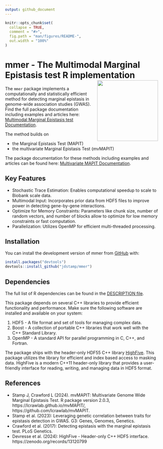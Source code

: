 ```yaml
---
output: github_document
---
```

<!-- README.md is generated from README.Rmd. Please edit that file -->
<!-- You'll still need to render `README.Rmd` regularly, to keep `README.md` up-to-date. `devtools::build_readme()` is handy for this. -->

```r
knitr::opts_chunk$set(
  collapse = TRUE,
  comment = "#>",
  fig.path = "man/figures/README-",
  out.width = "100%"
)
```

# mmer - The Multimodal Marginal Epistasis test R implementation <img src="man/figures/logo.png" align="right" height="200" alt="" />


<!-- badges: start -->
<!-- badges: end -->

The `mmer` package implements a computationally and statistically efficient method for detecting marginal epistasis in genome-wide association studies (GWAS). 
Find the full package documentation including examples and articles here: [Multimodal Marginal Epistasis test Documentation](https://jdstamp.github.io/mmer/).

The method builds on

- the Marginal Epistasis Test (MAPIT)
- the multivariate Marginal Epistasis Test (mvMAPIT) 

The package documentation for these methods including examples and articles can be found here: [Multivariate MAPIT Documentation](https://lcrawlab.github.io/mvMAPIT/). 


## Key Features

-	Stochastic Trace Estimation: Enables computational speedup to scale to Biobank scale data.
-	Multimodal Input: Incorporates prior data from HDF5 files to improve power in detecting gene-by-gene interactions.
-	Optimize for Memory Constraints: Parameters like chunk size, number of random vectors, and number of blocks allow to optimize for low memory constraints or fast computation.
-	Parallelization: Utilizes OpenMP for efficient multi-threaded processing.

## Installation

You can install the development version of mmer from [GitHub](https://github.com/) with:

``` r
install.packages("devtools")
devtools::install_github("jdstamp/mmer")
```

## Dependencies

The full list of R dependencies can be found in the [DESCRIPTION file](https://github.com/jdstamp/mmer/blob/main/DESCRIPTION).

This package depends on several C++ libraries to provide efficient functionality and performance. 
Make sure the following software are installed and available on your system:

1. HDF5 - A file format and set of tools for managing complex data.
2. Boost - A collection of portable C++ libraries that work well with the C++ Standard Library.
3. OpenMP - A standard API for parallel programming in C, C++, and Fortran.

The package ships with the header-only HDF55 C++ library [HighFive](https://github.com/BlueBrain/HighFive).
This package utilizes the  library for efficient and index based access to masking data. HighFive is a modern C++11 header-only library that provides a user-friendly interface for reading, writing, and managing data in HDF5 format.

## References

- Stamp J, Crawford L (2024). mvMAPIT: Multivariate Genome Wide Marginal Epistasis Test. R package version 2.0.3, https://lcrawlab.github.io/mvMAPIT/, https://github.com/lcrawlab/mvMAPIT.
-	Stamp et al. (2023): Leveraging genetic correlation between traits for epistasis detection in GWAS. G3: Genes, Genomes, Genetics.
-	Crawford et al. (2017): Detecting epistasis with the marginal epistasis test. PLoS Genetics.
- Devresse et al. (2024): HighFive - Header-only C++ HDF5 interface. https://zenodo.org/records/13120799

